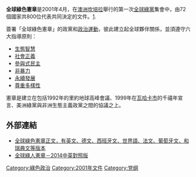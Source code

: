 {{Greens expanded}}

'''全球綠色憲章'''是2001年4月，在[[澳洲|澳洲]][[坎培拉|坎培拉]]舉行的第一次[[全球綠黨|全球綠黨]]集會中，由72個國家共800位代表共同決定的文件。[https://web.archive.org/web/20080718225457/http://www.global.greens.org.au/].

簽署「全球綠色憲章」的政黨和[[政治運動|政治運動]]，彼此建立起全球夥伴關係，並須遵守六大指導原則：
* [[生態智慧|生態智慧]] 
* [[社會正義|社會正義]]
* [[參與式民主|參與式民主]]
* [[非暴力|非暴力]]
* [[永續發展|永續發展]]
* [[文化差異|尊重多樣性]]

憲章是建立在包括1992年的里約地球高峰會議、1999年在[[瓦哈卡市|瓦哈卡市]]的千禧年宣言、美洲綠黨與非洲生態主義政黨之間的協議之上。

==外部連結==
* [http://www.globalgreens.org/globalcharter 全球綠色憲章正文，有英文、德文、西班牙文、世界語、法文、葡萄牙文、和瑞典文等版本]{{Wayback|url=http://www.globalgreens.org/globalcharter |date=20191023094707 }}
* [http://www.greenparty.org.tw/about/global-greens-charter 全球綠人憲章－2014中英對照版]{{Wayback|url=http://www.greenparty.org.tw/about/global-greens-charter |date=20190326191135 }}
[[Category:綠色政治|Category:綠色政治]]
[[Category:2001年文件|Category:2001年文件]]
[[Category:党纲|Category:党纲]]